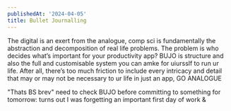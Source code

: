 ```yaml
---
publishedAt: '2024-04-05'
title: Bullet Journalling
---
```


The digital is an exert from the analogue, comp sci is fundamentally the abstraction and decomposition of real life problems. The problem is who decides what’s important for your productivity app? BUJO is structure and also the full and customisable system you can amke for uiursslf to run ur life. After all, there’s too much friction to include every intricacy and detail that may or may not be necessary to ur life in just an app, GO ANALOGUE

"Thats BS brev" need to check BUJO before committing to something for tomorrow: turns out I was forgetting an important first day of work &